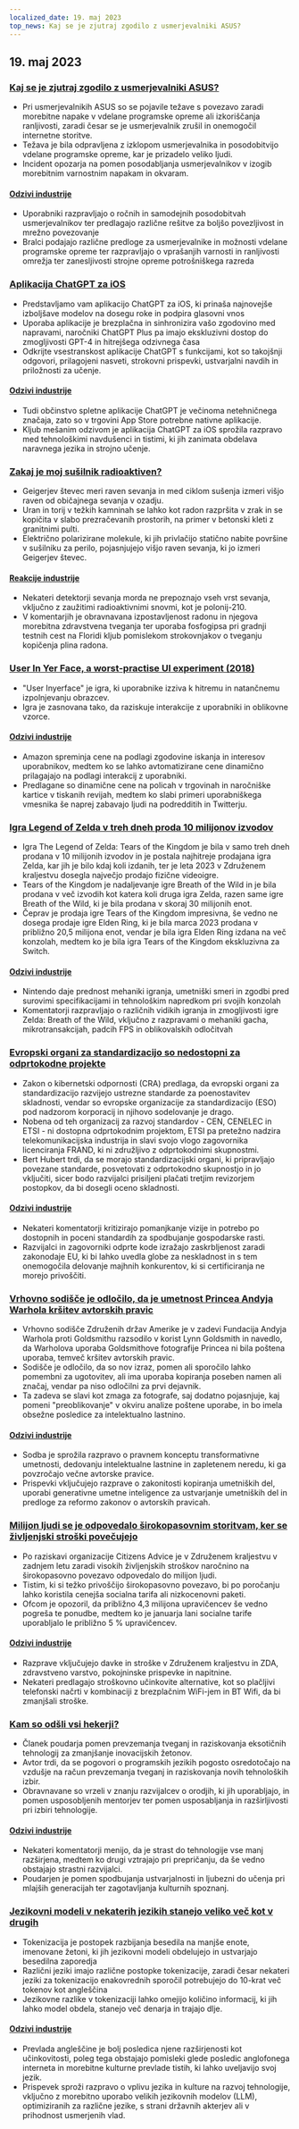 ```yaml
---
localized_date: 19. maj 2023
top_news: Kaj se je zjutraj zgodilo z usmerjevalniki ASUS?
---
```




## 19. maj 2023

### [Kaj se je zjutraj zgodilo z usmerjevalniki ASUS?](https://www.downtowndougbrown.com/2023/05/what-happened-with-asus-routers-this-morning/)

- Pri usmerjevalnikih ASUS so se pojavile težave s povezavo zaradi morebitne napake v vdelane programske opreme ali izkoriščanja ranljivosti, zaradi česar se je usmerjevalnik zrušil in onemogočil internetne storitve.
- Težava je bila odpravljena z izklopom usmerjevalnika in posodobitvijo vdelane programske opreme, kar je prizadelo veliko ljudi.
- Incident opozarja na pomen posodabljanja usmerjevalnikov v izogib morebitnim varnostnim napakam in okvaram.

#### [Odzivi industrije](http://news.ycombinator.com/item?id=35983866)

- Uporabniki razpravljajo o ročnih in samodejnih posodobitvah usmerjevalnikov ter predlagajo različne rešitve za boljšo povezljivost in mrežno povezovanje
- Bralci podajajo različne predloge za usmerjevalnike in možnosti vdelane programske opreme ter razpravljajo o vprašanjih varnosti in ranljivosti omrežja ter zanesljivosti strojne opreme potrošniškega razreda

### [Aplikacija ChatGPT za iOS](https://openai.com/blog/introducing-the-chatgpt-app-for-ios)

- Predstavljamo vam aplikacijo ChatGPT za iOS, ki prinaša najnovejše izboljšave modelov na dosegu roke in podpira glasovni vnos
- Uporaba aplikacije je brezplačna in sinhronizira vašo zgodovino med napravami, naročniki ChatGPT Plus pa imajo ekskluzivni dostop do zmogljivosti GPT-4 in hitrejšega odzivnega časa
- Odkrijte vsestranskost aplikacije ChatGPT s funkcijami, kot so takojšnji odgovori, prilagojeni nasveti, strokovni prispevki, ustvarjalni navdih in priložnosti za učenje.

#### [Odzivi industrije](http://news.ycombinator.com/item?id=35990552)

- Tudi občinstvo spletne aplikacije ChatGPT je večinoma netehničnega značaja, zato so v trgovini App Store potrebne nativne aplikacije.
- Kljub mešanim odzivom je aplikacija ChatGPT za iOS sprožila razpravo med tehnološkimi navdušenci in tistimi, ki jih zanimata obdelava naravnega jezika in strojno učenje.

### [Zakaj je moj sušilnik radioaktiven?](https://physics.stackexchange.com/questions/764460/why-is-my-dryer-radioactive)

- Geigerjev števec meri raven sevanja in med ciklom sušenja izmeri višjo raven od običajnega sevanja v ozadju.
- Uran in torij v težkih kamninah se lahko kot radon razpršita v zrak in se kopičita v slabo prezračevanih prostorih, na primer v betonski kleti z granitnimi pulti.
- Električno polarizirane molekule, ki jih privlačijo statično nabite površine v sušilniku za perilo, pojasnjujejo višjo raven sevanja, ki jo izmeri Geigerjev števec.

#### [Reakcije industrije](http://news.ycombinator.com/item?id=35990858)

- Nekateri detektorji sevanja morda ne prepoznajo vseh vrst sevanja, vključno z zaužitimi radioaktivnimi snovmi, kot je polonij-210.
- V komentarjih je obravnavana izpostavljenost radonu in njegova morebitna zdravstvena tveganja ter uporaba fosfogipsa pri gradnji testnih cest na Floridi kljub pomislekom strokovnjakov o tveganju kopičenja plina radona.

### [User In Yer Face, a worst-practise UI experiment (2018)](https://userinyerface.com/)

- "User Inyerface" je igra, ki uporabnike izziva k hitremu in natančnemu izpolnjevanju obrazcev.
- Igra je zasnovana tako, da raziskuje interakcije z uporabniki in oblikovne vzorce.

#### [Odzivi industrije](http://news.ycombinator.com/item?id=35985240)

- Amazon spreminja cene na podlagi zgodovine iskanja in interesov uporabnikov, medtem ko se lahko avtomatizirane cene dinamično prilagajajo na podlagi interakcij z uporabniki.
- Predlagane so dinamične cene na policah v trgovinah in naročniške kartice v tiskanih revijah, medtem ko slabi primeri uporabniškega vmesnika še naprej zabavajo ljudi na podredditih in Twitterju.

### [Igra Legend of Zelda v treh dneh proda 10 milijonov izvodov](https://finance.yahoo.com/news/legend-zelda-game-sells-10-172603983.html)

- Igra The Legend of Zelda: Tears of the Kingdom je bila v samo treh dneh prodana v 10 milijonih izvodov in je postala najhitreje prodajana igra Zelda, kar jih je bilo kdaj koli izdanih, ter je leta 2023 v Združenem kraljestvu dosegla največjo prodajo fizične videoigre.
- Tears of the Kingdom je nadaljevanje igre Breath of the Wild in je bila prodana v več izvodih kot katera koli druga igra Zelda, razen same igre Breath of the Wild, ki je bila prodana v skoraj 30 milijonih enot.
- Čeprav je prodaja igre Tears of the Kingdom impresivna, še vedno ne dosega prodaje igre Elden Ring, ki je bila marca 2023 prodana v približno 20,5 milijona enot, vendar je bila igra Elden Ring izdana na več konzolah, medtem ko je bila igra Tears of the Kingdom ekskluzivna za Switch.

#### [Odzivi industrije](http://news.ycombinator.com/item?id=35986956)

- Nintendo daje prednost mehaniki igranja, umetniški smeri in zgodbi pred surovimi specifikacijami in tehnološkim napredkom pri svojih konzolah
- Komentatorji razpravljajo o različnih vidikih igranja in zmogljivosti igre Zelda: Breath of the Wild, vključno z razpravami o mehaniki gacha, mikrotransakcijah, padcih FPS in oblikovalskih odločitvah

### [Evropski organi za standardizacijo so nedostopni za odprtokodne projekte](https://blog.opensource.org/another-issue-with-the-cyber-resilience-act-european-standards-bodies-are-inaccessible-to-open-source-projects/)

- Zakon o kibernetski odpornosti (CRA) predlaga, da evropski organi za standardizacijo razvijejo ustrezne standarde za poenostavitev skladnosti, vendar so evropske organizacije za standardizacijo (ESO) pod nadzorom korporacij in njihovo sodelovanje je drago.
- Nobena od teh organizacij za razvoj standardov - CEN, CENELEC in ETSI - ni dostopna odprtokodnim projektom, ETSI pa pretežno nadzira telekomunikacijska industrija in slavi svojo vlogo zagovornika licenciranja FRAND, ki ni združljivo z odprtokodnimi skupnostmi.
- Bert Hubert trdi, da se morajo standardizacijski organi, ki pripravljajo povezane standarde, posvetovati z odprtokodno skupnostjo in jo vključiti, sicer bodo razvijalci prisiljeni plačati tretjim revizorjem postopkov, da bi dosegli oceno skladnosti.

#### [Odzivi industrije](http://news.ycombinator.com/item?id=35985590)

- Nekateri komentatorji kritizirajo pomanjkanje vizije in potrebo po dostopnih in poceni standardih za spodbujanje gospodarske rasti.
- Razvijalci in zagovorniki odprte kode izražajo zaskrbljenost zaradi zakonodaje EU, ki bi lahko uvedla globe za neskladnost in s tem onemogočila delovanje majhnih konkurentov, ki si certificiranja ne morejo privoščiti.

### [Vrhovno sodišče je odločilo, da je umetnost Princea Andyja Warhola kršitev avtorskih pravic](https://petapixel.com/2023/05/18/supreme-court-rules-andy-warhols-prince-art-is-copyright-infringement/)

- Vrhovno sodišče Združenih držav Amerike je v zadevi Fundacija Andyja Warhola proti Goldsmithu razsodilo v korist Lynn Goldsmith in navedlo, da Warholova uporaba Goldsmithove fotografije Princea ni bila poštena uporaba, temveč kršitev avtorskih pravic.
- Sodišče je odločilo, da so nov izraz, pomen ali sporočilo lahko pomembni za ugotovitev, ali ima uporaba kopiranja poseben namen ali značaj, vendar pa niso odločilni za prvi dejavnik.
- Ta zadeva se slavi kot zmaga za fotografe, saj dodatno pojasnjuje, kaj pomeni "preoblikovanje" v okviru analize poštene uporabe, in bo imela obsežne posledice za intelektualno lastnino.

#### [Odzivi industrije](http://news.ycombinator.com/item?id=35991725)

- Sodba je sprožila razpravo o pravnem konceptu transformativne umetnosti, dedovanju intelektualne lastnine in zapletenem neredu, ki ga povzročajo večne avtorske pravice.
- Prispevki vključujejo razprave o zakonitosti kopiranja umetniških del, uporabi generativne umetne inteligence za ustvarjanje umetniških del in predloge za reformo zakonov o avtorskih pravicah.

### [Milijon ljudi se je odpovedalo širokopasovnim storitvam, ker se življenjski stroški povečujejo](https://www.bbc.com/news/technology-65622403)

- Po raziskavi organizacije Citizens Advice je v Združenem kraljestvu v zadnjem letu zaradi visokih življenjskih stroškov naročnino na širokopasovno povezavo odpovedalo do milijon ljudi.
- Tistim, ki si težko privoščijo širokopasovno povezavo, bi po poročanju lahko koristila cenejša socialna tarifa ali nizkocenovni paketi.
- Ofcom je opozoril, da približno 4,3 milijona upravičencev še vedno pogreša te ponudbe, medtem ko je januarja lani socialne tarife uporabljalo le približno 5 % upravičencev.

#### [Odzivi industrije](http://news.ycombinator.com/item?id=35984928)

- Razprave vključujejo davke in stroške v Združenem kraljestvu in ZDA, zdravstveno varstvo, pokojninske prispevke in napitnine.
- Nekateri predlagajo stroškovno učinkovite alternative, kot so plačljivi telefonski načrti v kombinaciji z brezplačnim WiFi-jem in BT Wifi, da bi zmanjšali stroške.

### [Kam so odšli vsi hekerji?](https://morepablo.com/2023/05/where-have-all-the-hackers-gone.html)

- Članek poudarja pomen prevzemanja tveganj in raziskovanja eksotičnih tehnologij za zmanjšanje inovacijskih žetonov.
- Avtor trdi, da se pogovori o programskih jezikih pogosto osredotočajo na vzdušje na račun prevzemanja tveganj in raziskovanja novih tehnoloških izbir.
- Obravnavane so vrzeli v znanju razvijalcev o orodjih, ki jih uporabljajo, in pomen usposobljenih mentorjev ter pomen usposabljanja in razširljivosti pri izbiri tehnologije.

#### [Odzivi industrije](http://news.ycombinator.com/item?id=35986270)

- Nekateri komentatorji menijo, da je strast do tehnologije vse manj razširjena, medtem ko drugi vztrajajo pri prepričanju, da še vedno obstajajo strastni razvijalci.
- Poudarjen je pomen spodbujanja ustvarjalnosti in ljubezni do učenja pri mlajših generacijah ter zagotavljanja kulturnih spoznanj.

### [Jezikovni modeli v nekaterih jezikih stanejo veliko več kot v drugih](https://blog.yenniejun.com/p/all-languages-are-not-created-tokenized)

- Tokenizacija je postopek razbijanja besedila na manjše enote, imenovane žetoni, ki jih jezikovni modeli obdelujejo in ustvarjajo besedilna zaporedja
- Različni jeziki imajo različne postopke tokenizacije, zaradi česar nekateri jeziki za tokenizacijo enakovrednih sporočil potrebujejo do 10-krat več tokenov kot angleščina
- Jezikovne razlike v tokenizaciji lahko omejijo količino informacij, ki jih lahko model obdela, stanejo več denarja in trajajo dlje.

#### [Odzivi industrije](http://news.ycombinator.com/item?id=35983707)

- Prevlada angleščine je bolj posledica njene razširjenosti kot učinkovitosti, poleg tega obstajajo pomisleki glede posledic anglofonega interneta in morebitne kulturne prevlade tistih, ki lahko uveljavijo svoj jezik.
- Prispevek sproži razpravo o vplivu jezika in kulture na razvoj tehnologije, vključno z morebitno uporabo velikih jezikovnih modelov (LLM), optimiziranih za različne jezike, s strani državnih akterjev ali v prihodnost usmerjenih vlad.

</Steps>

